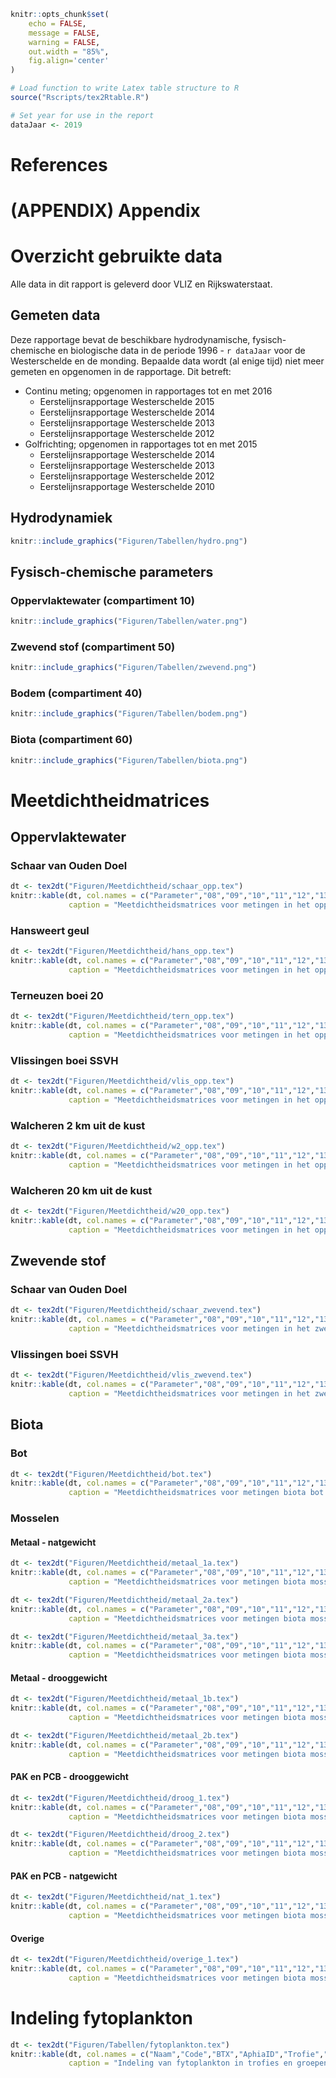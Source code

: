 <!-- TO DO:
- Bijlage C tabel toevoegen met tex2dt of andere manier
- Bijlage C tabel laatste kolom

-->

```r
knitr::opts_chunk$set(
	echo = FALSE,
	message = FALSE,
	warning = FALSE,
	out.width = "85%",
	fig.align='center'
)
```

```r
# Load function to write Latex table structure to R 
source("Rscripts/tex2Rtable.R")

# Set year for use in the report
dataJaar <- 2019
```

# References

<div id="refs"></div>

# (APPENDIX) Appendix {-} 

# Overzicht gebruikte data {#BijlageA-overzicht-data}

Alle data in dit rapport is geleverd door VLIZ en Rijkswaterstaat. 

## Gemeten data {#BijlageA-gemeten-data}

Deze rapportage bevat de beschikbare hydrodynamische, fysisch-chemische en biologische data in de periode 1996 - `r dataJaar` voor de Westerschelde en de monding. Bepaalde data wordt (al enige tijd) niet meer gemeten en opgenomen in de rapportage. Dit betreft:

* Continu meting; opgenomen in rapportages tot en met 2016
  + Eerstelijnsrapportage Westerschelde 2015
  + Eerstelijnsrapportage Westerschelde 2014
  + Eerstelijnsrapportage Westerschelde 2013
  + Eerstelijnsrapportage Westerschelde 2012

* Golfrichting; opgenomen in rapportages tot en met 2015
  + Eerstelijnsrapportage Westerschelde 2014
  + Eerstelijnsrapportage Westerschelde 2013
  + Eerstelijnsrapportage Westerschelde 2012
  + Eerstelijnsrapportage Westerschelde 2010

## Hydrodynamiek {#BijlageA-hydrodynamiek}

<!-- \begin{figure}[h!]  -->
<!-- \centering -->
<!--  \includegraphics[width=1\linewidth]{../Figuren/Tabellen/hydro.png} -->
<!-- \end{figure}  -->

```r
knitr::include_graphics("Figuren/Tabellen/hydro.png")
```

## Fysisch-chemische parameters {#BijlageA-fysisch}

### Oppervlaktewater (compartiment 10) {#BijlageA-fysisch-oppwater}

<!-- \begin{figure}[h!]  -->
<!-- \centering -->
<!--  \includegraphics[width=1\linewidth]{../Figuren/Tabellen/water.png} -->
<!-- \end{figure}  -->

```r
knitr::include_graphics("Figuren/Tabellen/water.png")
```

### Zwevend stof (compartiment 50) {#BijlageA-fysisch-zwevend}

<!-- \begin{figure}[h!]  -->
<!-- \centering -->
<!--  \includegraphics[width=1\linewidth]{../Figuren/Tabellen/zwevend.png} -->
<!-- \end{figure}  -->

```r
knitr::include_graphics("Figuren/Tabellen/zwevend.png")
```

### Bodem (compartiment 40) {#BijlageA-fysisch-bodem}

<!-- \begin{figure}[h!]  -->
<!-- \centering -->
<!--  \includegraphics[width=1\linewidth]{../Figuren/Tabellen/bodem.png} -->
<!-- \end{figure}  -->

```r
knitr::include_graphics("Figuren/Tabellen/bodem.png")
```

### Biota (compartiment 60) {#BijlageA-fysisch-biota}

<!-- \begin{figure}[h!]  -->
<!-- \centering -->
<!--  \includegraphics[width=1\linewidth]{../Figuren/Tabellen/biota.png} -->
<!-- \end{figure}  -->

```r
knitr::include_graphics("Figuren/Tabellen/biota.png")
```

# Meetdichtheidmatrices {#BijlageB-meetdichtheid}

## Oppervlaktewater {#BijlageB-meetdichtheid-oppwater}

### Schaar van Ouden Doel {#BijlageB-meetdichtheid-oppwater-schaar}

<!-- \begin{table}[!ht] -->
<!--  \centering -->
<!--   \caption[Meetdichtheidsmatrices oppervlaktewater Schaar van Ouden Doel]{Meetdichtheidsmatrices voor metingen in het oppervlaktewater bij Schaar van Ouden Doel met hierin  het aantal metingen per parameter en per jaar}.  -->
<!--  \input{../Figuren/Meetdichtheid/schaar_opp.tex} -->
<!-- \end{table} -->

```r
dt <- tex2dt("Figuren/Meetdichtheid/schaar_opp.tex")
knitr::kable(dt, col.names = c("Parameter","08","09","10","11","12","13","14","15","16","17","18","19"),
             caption = "Meetdichtheidsmatrices voor metingen in het oppervlaktewater bij Schaar van Ouden Doel met hierin  het aantal metingen per parameter en per jaar.")
```

### Hansweert geul {#BijlageB-meetdichtheid-oppwater-hansweertgeul}

<!-- \begin{table}[!ht] -->
<!--  \centering -->
<!--   \caption[Meetdichtheidsmatrices oppervlaktewater Hansweert geul]{Meetdichtheidsmatrices voor metingen in het oppervlaktewater bij Hansweert geul met hierin het aantal metingen per parameter en per jaar}.  -->
<!--  \input{../Figuren/Meetdichtheid/hans_opp.tex} -->
<!-- \end{table} -->

```r
dt <- tex2dt("Figuren/Meetdichtheid/hans_opp.tex")
knitr::kable(dt, col.names = c("Parameter","08","09","10","11","12","13","14","15","16","17","18","19"),
             caption = "Meetdichtheidsmatrices voor metingen in het oppervlaktewater bij Hansweert geul met hierin  het aantal metingen per parameter en per jaar.")
```

### Terneuzen boei 20 {#BijlageB-meetdichtheid-oppwater-terneuzen}

<!-- \begin{table}[!ht] -->
<!--  \centering -->
<!--   \caption[Meetdichtheidsmatrices oppervlaktewater Terneuzen boei 20]{Meetdichtheidsmatrices voor metingen in het oppervlaktewater bij Terneuzen boei 20 met hierin het aantal metingen per parameter en per jaar}.  -->
<!--  \input{../Figuren/Meetdichtheid/tern_opp.tex} -->
<!-- \end{table} -->

```r
dt <- tex2dt("Figuren/Meetdichtheid/tern_opp.tex")
knitr::kable(dt, col.names = c("Parameter","08","09","10","11","12","13","14","15","16","17","18","19"),
             caption = "Meetdichtheidsmatrices voor metingen in het oppervlaktewater bij Terneuzen boei 20 met hierin  het aantal metingen per parameter en per jaar.")
```

### Vlissingen boei SSVH {#BijlageB-meetdichtheid-oppwater-vlissingen}

<!-- \begin{table}[!ht] -->
<!--  \centering -->
<!--   \caption[Meetdichtheidsmatrices oppervlaktewater Vlissingen boei SSVH]{Meetdichtheidsmatrices voor metingen in het oppervlaktewater bij Vlissingen boei SSVH met hierin het aantal metingen per parameter en per jaar}.  -->
<!--  \input{../Figuren/Meetdichtheid/vlis_opp.tex} -->
<!-- \end{table} -->

```r
dt <- tex2dt("Figuren/Meetdichtheid/vlis_opp.tex")
knitr::kable(dt, col.names = c("Parameter","08","09","10","11","12","13","14","15","16","17","18","19"),
             caption = "Meetdichtheidsmatrices voor metingen in het oppervlaktewater bij Vlissingen boei SSVH met hierin  het aantal metingen per parameter en per jaar.")
```

### Walcheren 2 km uit de kust {#BijlageB-meetdichtheid-oppwater-walcheren2km}

<!-- \begin{table}[!ht] -->
<!--  \centering -->
<!--   \caption[Meetdichtheidsmatrices oppervlaktewater Walcheren 2 km uit de kust]{Meetdichtheidsmatrices voor metingen in het oppervlaktewater bij Walcheren 2 km uit de kust met hierin het aantal metingen per parameter en per jaar}.  -->
<!--  \input{../Figuren/Meetdichtheid/w2_opp.tex} -->
<!-- \end{table} -->

```r
dt <- tex2dt("Figuren/Meetdichtheid/w2_opp.tex")
knitr::kable(dt, col.names = c("Parameter","08","09","10","11","12","13","14","15","16","17","18","19"),
             caption = "Meetdichtheidsmatrices voor metingen in het oppervlaktewater bij Walcheren 2 km uit de kust met hierin  het aantal metingen per parameter en per jaar.")
```

### Walcheren 20 km uit de kust {#BijlageB-meetdichtheid-oppwater-walcheren20km}

<!-- \begin{table}[!ht] -->
<!--  \centering -->
<!--   \caption[Meetdichtheidsmatrices oppervlaktewater Walcheren 20 km uit de kust]{Meetdichtheidsmatrices voor metingen in het oppervlaktewater bij Walcheren 20 km uit de kust met hierin het aantal metingen per parameter en per jaar}.  -->
<!--  \input{../Figuren/Meetdichtheid/w20_opp.tex} -->
<!-- \end{table} -->

```r
dt <- tex2dt("Figuren/Meetdichtheid/w20_opp.tex")
knitr::kable(dt, col.names = c("Parameter","08","09","10","11","12","13","14","15","16","17","18","19"),
             caption = "Meetdichtheidsmatrices voor metingen in het oppervlaktewater bij Walcheren 20 km uit de kust met hierin  het aantal metingen per parameter en per jaar.")
```

## Zwevende stof {#BijlageB-meetdichtheid-zwevend}

### Schaar van Ouden Doel {#BijlageB-meetdichtheid-zwevend-schaar}

<!-- \begin{table}[!ht] -->
<!--  \centering -->
<!--   \caption[Meetdichtheidsmatrices zwevende stof Schaar van Ouden Doel]{Meetdichtheidsmatrices voor metingen in het zwevende stof bij Schaar van Ouden Doel met hierin het aantal metingen per parameter en per jaar}.  -->
<!--  \input{../Figuren/Meetdichtheid/schaar_zwevend.tex} -->
<!-- \end{table} -->

```r
dt <- tex2dt("Figuren/Meetdichtheid/schaar_zwevend.tex")
knitr::kable(dt, col.names = c("Parameter","08","09","10","11","12","13","14","15","16","17","18","19"),
             caption = "Meetdichtheidsmatrices voor metingen in het zwevende stof bij Schaar van Ouden Doel met hierin  het aantal metingen per parameter en per jaar.")
```

### Vlissingen boei SSVH {#BijlageB-meetdichtheid-zwevend-vlissingen}

<!-- \begin{table}[!ht] -->
<!--  \centering -->
<!--   \caption[Meetdichtheidsmatrices zwevende stof Vlissingen boei SSV]{Meetdichtheidsmatrices voor metingen in het zwevende stof bij Vlissingen boei SSVH met hierin het aantal metingen per parameter en per jaar}.  -->
<!--  \input{../Figuren/Meetdichtheid/vlis_zwevend.tex} -->
<!-- \end{table} -->

```r
dt <- tex2dt("Figuren/Meetdichtheid/vlis_zwevend.tex")
knitr::kable(dt, col.names = c("Parameter","08","09","10","11","12","13","14","15","16","17","18","19"),
             caption = "Meetdichtheidsmatrices voor metingen in het zwevende stof bij Vlissingen boei SSVH met hierin  het aantal metingen per parameter en per jaar.")
```

<!-- %\clearpage -->
<!-- %\section{Bodem} -->
<!-- %\label{meetdichtheid_bodem} -->
<!-- %\subsection{Schaar van Ouden Doel} -->
<!-- %\begin{table}[!ht] -->
<!-- % \centering -->
<!-- %  \caption[Meetdichtheidsmatrices zwevende stof Schaar van Ouden Doel]{Meetdichtheidsmatrices voor metingen in het zwevende stof bij Schaar van Ouden Doel met hierin het aantal metingen per parameter en per jaar}.  -->
<!-- % \input{../Figuren/Meetdichtheid/schaar_zwevend.tex} -->
<!-- %\end{table} -->

## Biota {#BijlageB-meetdichtheid-biota}

### Bot {#BijlageB-meetdichtheid-biota-bot}

<!-- \begin{table}[!ht] -->
<!--  \centering -->
<!--   \caption[Meetdichtheidsmatrices bot]{Meetdichtheidsmatrices voor metingen biota bot bij Middelgat met hierin het aantal metingen per parameter en per jaar}.  -->
<!--  \input{../Figuren/Meetdichtheid/bot.tex} -->
<!-- \end{table} -->

```r
dt <- tex2dt("Figuren/Meetdichtheid/bot.tex")
knitr::kable(dt, col.names = c("Parameter","08","09","10","11","12","13","14","15","16","17","18","19"),
             caption = "Meetdichtheidsmatrices voor metingen biota bot bij Middelgat met hierin het aantal metingen per parameter en per jaar.")
```

### Mosselen {#BijlageB-meetdichtheid-biota-mossel}

#### Metaal - natgewicht {#BijlageB-meetdichtheid-biota-mossel-metaal-nat}

<!-- \begin{table}[!ht] -->
<!--  \centering -->
<!--   \caption[Meetdichtheidsmatrices metaal in mosselen Hoedekenskerke]{Meetdichtheidsmatrices voor metingen biota mosselen metaal bij Hoedekenskerke boei 4 met hierin het aantal metingen per parameter en per jaar}.  -->
<!--  \input{../Figuren/Meetdichtheid/metaal_1a.tex} -->
<!-- \end{table} -->

```r
dt <- tex2dt("Figuren/Meetdichtheid/metaal_1a.tex")
knitr::kable(dt, col.names = c("Parameter","08","09","10","11","12","13","14","15","16","17","18","19"),
             caption = "Meetdichtheidsmatrices voor metingen biota mosselen metaal bij Hoedekenskerke boei 4 met hierin het aantal metingen per parameter en per jaar.")
```

<!-- \begin{table}[!ht] -->
<!--  \centering -->
<!--   \caption[Meetdichtheidsmatrices metaal in mosselen Hooge Platen]{Meetdichtheidsmatrices voor metingen biota mosselen metaal bij Hooge Platen met hierin het aantal metingen per parameter en per jaar}.  -->
<!--  \input{../Figuren/Meetdichtheid/metaal_2a.tex} -->
<!-- \end{table} -->

```r
dt <- tex2dt("Figuren/Meetdichtheid/metaal_2a.tex")
knitr::kable(dt, col.names = c("Parameter","08","09","10","11","12","13","14","15","16","17","18","19"),
             caption = "Meetdichtheidsmatrices voor metingen biota mosselen metaal bij Hooge Platen met hierin het aantal metingen per parameter en per jaar.")
```

<!-- \begin{table}[!ht] -->
<!--  \centering -->
<!--   \caption[Meetdichtheidsmatrices metaal in mosselen Knuitershoek]{Meetdichtheidsmatrices voor metingen biota mosselen metaal bij Knuitershoek met hierin het aantal metingen per parameter en per jaar}.  -->
<!--  \input{../Figuren/Meetdichtheid/metaal_3a.tex} -->
<!-- \end{table} -->

```r
dt <- tex2dt("Figuren/Meetdichtheid/metaal_3a.tex")
knitr::kable(dt, col.names = c("Parameter","08","09","10","11","12","13","14","15","16","17","18","19"),
             caption = "Meetdichtheidsmatrices voor metingen biota mosselen metaal bij Knuitershoek met hierin het aantal metingen per parameter en per jaar.")
```

#### Metaal - drooggewicht {#BijlageB-meetdichtheid-biota-mossel-metaal-droog}

<!-- \begin{table}[!ht] -->
<!--  \centering -->
<!--   \caption[Meetdichtheidsmatrices metaal in mosselen Hansweert boei OHMG]{Meetdichtheidsmatrices voor metingen biota mosselen metaal bij Hansweert boei OHMG met hierin het aantal metingen per parameter en per jaar}.  -->
<!--  \input{../Figuren/Meetdichtheid/metaal_1b.tex} -->
<!-- \end{table} -->

```r
dt <- tex2dt("Figuren/Meetdichtheid/metaal_1b.tex")
knitr::kable(dt, col.names = c("Parameter","08","09","10","11","12","13","14","15","16","17","18","19"),
             caption = "Meetdichtheidsmatrices voor metingen biota mosselen metaal bij Hansweert boei OHMG met hierin het aantal metingen per parameter en per jaar.")
```

<!-- \begin{table}[!ht] -->
<!--  \centering -->
<!--   \caption[Meetdichtheidsmatrices metaal in mosselen Vlissingen boei SSVH]{Meetdichtheidsmatrices voor metingen biota mosselen metaal bij Vlissingen boei SSVH met hierin het aantal metingen per parameter en per jaar}.  -->
<!--  \input{../Figuren/Meetdichtheid/metaal_2b.tex} -->
<!-- \end{table} -->

```r
dt <- tex2dt("Figuren/Meetdichtheid/metaal_2b.tex")
knitr::kable(dt, col.names = c("Parameter","08","09","10","11","12","13","14","15","16","17","18","19"),
             caption = "Meetdichtheidsmatrices voor metingen biota mosselen metaal bij Vlissingen boei SSVH met hierin het aantal metingen per parameter en per jaar.")
```

#### PAK en PCB - drooggewicht {#BijlageB-meetdichtheid-biota-mossel-PAK-PCB-droog}

<!-- \begin{table}[!ht] -->
<!--  \centering -->
<!--   \caption[Meetdichtheidsmatrices PAK en PCB in mosselen Hansweert boei OHMG]{Meetdichtheidsmatrices voor metingen biota mosselen PAK en PCB bij Hansweert boei OHMG met hierin het aantal metingen per parameter en per jaar}.  -->
<!--  \input{../Figuren/Meetdichtheid/droog_1.tex} -->
<!-- \end{table} -->

```r
dt <- tex2dt("Figuren/Meetdichtheid/droog_1.tex")
knitr::kable(dt, col.names = c("Parameter","08","09","10","11","12","13","14","15","16","17","18","19"),
             caption = "Meetdichtheidsmatrices voor metingen biota mosselen PAK en PCB bij Hansweert boei OHMG met hierin het aantal metingen per parameter en per jaar.")
```

<!-- \begin{table}[!ht] -->
<!--  \centering -->
<!--   \caption[Meetdichtheidsmatrices PAK en PCB in mosselen Vlissingen boei SSVH]{Meetdichtheidsmatrices voor metingen biota mosselen PAK en PCB bij Vlissingen boei SSVH met hierin het aantal metingen per parameter en per jaar}.  -->
<!--  \input{../Figuren/Meetdichtheid/droog_2.tex} -->
<!-- \end{table} -->

```r
dt <- tex2dt("Figuren/Meetdichtheid/droog_2.tex")
knitr::kable(dt, col.names = c("Parameter","08","09","10","11","12","13","14","15","16","17","18","19"),
             caption = "Meetdichtheidsmatrices voor metingen biota mosselen PAK en PCB bij Vlissingen boei SSVH met hierin het aantal metingen per parameter en per jaar.")
```

#### PAK en PCB - natgewicht {#BijlageB-meetdichtheid-biota-mossel-PAK-PCB-nat}

<!-- \begin{table}[!ht] -->
<!--  \centering -->
<!--   \caption[Meetdichtheidsmatrices PCB en PBDEs in mosselen Knuitershoek]{Meetdichtheidsmatrices voor metingen biota mosselen PCB en PBDEs bij Knuitershoek met hierin het aantal metingen per parameter en per jaar}.  -->
<!--  \input{../Figuren/Meetdichtheid/nat_1.tex} -->
<!-- \end{table} -->

```r
dt <- tex2dt("Figuren/Meetdichtheid/nat_1.tex")
knitr::kable(dt, col.names = c("Parameter","08","09","10","11","12","13","14","15","16","17","18","19"),
             caption = "Meetdichtheidsmatrices voor metingen biota mosselen PCB en PBDEs bij Knuitershoek met hierin het aantal metingen per parameter en per jaar.")
```

#### Overige {#BijlageB-meetdichtheid-biota-mossel-overig}

<!-- \begin{table}[!ht] -->
<!--  \centering -->
<!--   \caption[Meetdichtheidsmatrices overige in mosselen Knuitershoek]{Meetdichtheidsmatrices voor metingen biota mosselen overige bij Knuitershoek met hierin het aantal metingen per parameter en per jaar}.  -->
<!--  \input{../Figuren/Meetdichtheid/overige_1.tex} -->
<!-- \end{table} -->

```r
dt <- tex2dt("Figuren/Meetdichtheid/overige_1.tex")
knitr::kable(dt, col.names = c("Parameter","08","09","10","11","12","13","14","15","16","17","18","19"),
             caption = "Meetdichtheidsmatrices voor metingen biota mosselen overige bij Knuitershoek met hierin het aantal metingen per parameter en per jaar.")
```

# Indeling fytoplankton {#BijlageC-fytoplankton}

```r
dt <- tex2dt("Figuren/Tabellen/fytoplankton.tex")
knitr::kable(dt, col.names = c("Naam","Code","BTX","AphiaID","Trofie","Groep"),
             caption = "Indeling van fytoplankton in trofies en groepen.")
```

<!-- % Please add the following required packages to your document preamble: -->
<!-- % \usepackage[table,xcdraw]{xcolor} -->
<!-- % If you use beamer only pass "xcolor=table" option, i.e. \documentclass[xcolor=table]{beamer} -->

<!-- \begin{longtable}{| p{.15\textwidth} |p{.15\textwidth} |p{.15\textwidth} |p{.12\textwidth} |p{.14\textwidth} |p{.15\textwidth} |}  -->
<!-- \hline -->
<!-- \rowcolor[HTML]{EFEFEF}  -->
<!-- Naam                                      & Code     & BTX        & AphiaID & Trofie            & Groep           \\ \hline -->
<!-- Achnanthes                                & ACHNSPEC & 5232301000 & 149191  & Autotroof         & Diatomeeën      \\ \hline -->
<!-- Actinastrum                               & ACNASPEC & 5115201000 & 160542  & Autotroof         & Groenwieren     \\ \hline -->
<!-- Actinastrum hantzschii                    & ACNAHANT & 5115201030 & 160543  & Autotroof         & Groenwieren     \\ \hline -->
<!-- Actiniscus pentasterias                   & ACNIPENT & 5257101010 & 109717  & Heterotroof       & Dinoflagellaten \\ \hline -->
<!-- Actinocyclus normanii                     & ACCYNORM & 5231301030 & 148945  & Autotroof         & Diatomeeën      \\ \hline -->
<!-- Actinocyclus octonarius                   & ACCYOCTO & 5231301020 & 149164  & Autotroof         & Diatomeeën      \\ \hline -->
<!-- Actinoptychus senarius                    & ACPTSENA & 5231201020 & 148948  & Autotroof         & Diatomeeën      \\ \hline -->
<!-- Actinoptychus splendens                   & ACPTSPLE & 5231201010 & 148949  & Autotroof         & Diatomeeën      \\ \hline -->
<!-- Alexandrium                               & ALEXSPEC & 5253401000 & 109470  & Autotroof         & Dinoflagellaten \\ \hline -->
<!-- Alexandrium ostenfeldii                   & ALEXOSTE & 5253401050 & 109712  & Autotroof         & Dinoflagellaten \\ \hline -->
<!-- Alexandrium tamarense                     & ALEXTAMA & 5252801040 & 109714  & Autotroof         & Dinoflagellaten \\ \hline -->
<!-- Amphidinium                               & AMDISPEC & 5252101000 & 109473  & Beide of onbekend & Dinoflagellaten \\ \hline -->
<!-- Amphidinium crassum                       & AMDICRAS & 5252101100 & 109726  & Heterotroof       & Dinoflagellaten \\ \hline -->
<!-- Amphidinium longum                        & AMDILONG & 5252101030 & 109741  & Heterotroof       & Dinoflagellaten \\ \hline -->
<!-- Amphidinium sphenoides                    & AMDISPHE & 5252101040 & 109754  & Heterotroof       & Dinoflagellaten \\ \hline -->
<!-- Amphora                                   & AMRASPEC & 5232403000 & 149200  & Autotroof         & Diatomeeën      \\ \hline -->
<!-- Amphora {[}2{]}                           & AMHR     & 99999X0061 &         & Autotroof         & Diatomeeën      \\ \hline -->
<!-- Anabaena                                  & ANNASPEC & 5614601000 & 146585  & Autotroof         & Blauwwieren     \\ \hline -->
<!-- Ankistrodesmus                            & ANKISPEC & 5115301000 & 163489  & Autotroof         & Groenwieren     \\ \hline -->
<!-- Apedinella spinifera                      & APEDSPIN & 5211602010 & 248097  & Autotroof         & Overig          \\ \hline -->
<!-- Aphanizomenon                             & APNISPEC & 5614603000 & 160567  & Autotroof         & Blauwwieren     \\ \hline -->
<!-- Aphanothece                               & APTHSPEC & 5611102000 & 146715  & Autotroof         & Blauwwieren     \\ \hline -->
<!-- Asterionella formosa                      & ASRIFORM & 5232101010 & 148954  & Autotroof         & Diatomeeën      \\ \hline -->
<!-- Asterionella glacialis                    & ASRIGLAC & 5232101030 & 149139  & Autotroof         & Diatomeeën      \\ \hline -->
<!-- Asterionella kariana                      & ASRIKARI & 5232101040 & 251745  & Autotroof         & Diatomeeën      \\ \hline -->
<!-- Asterionellopsis glacialis                & ASTEGLAC & 99999X0063 & 149139  & Autotroof         & Diatomeeën      \\ \hline -->
<!-- Asteroplanus kariana                      & ASOPKARI & 99999X0064 & 251745  & Autotroof         & Diatomeeën      \\ \hline -->
<!-- Attheya                                   & ATTHSPEC & 5231601000 & 160519  & Autotroof         & Diatomeeën      \\ \hline -->
<!-- Aulacodiscus argus                        & AUDIARGU & 5231302010 & 149280  & Autotroof         & Diatomeeën      \\ \hline -->
<!-- Aulacoseira                               & AUSESPEC & 5231116000 & 148959  & Autotroof         & Diatomeeën      \\ \hline -->
<!-- Aulacoseira ambigua                       & AUSEAMBI & 5231106010 & 148960  & Autotroof         & Diatomeeën      \\ \hline -->
<!-- Aulacoseira granulata                     & AUSEGRAN & 5231106070 & 148961  & Autotroof         & Diatomeeën      \\ \hline -->
<!-- Auliscus sculptus                         & AULISCUL & 5231303010 & 699641  & Autotroof         & Diatomeeën      \\ \hline -->
<!-- Bacillaria paxillifer                     & BALAPAXI & 5232601010 & 558243  & Autotroof         & Diatomeeën      \\ \hline -->
<!-- Bacteriastrum delicatulum                 & BAASDELI & 5231501030 & 164108  & Autotroof         & Diatomeeën      \\ \hline -->
<!-- Bacteriastrum hyalinum                    & BAASHYAL & 5231501010 & 149119  & Autotroof         & Diatomeeën      \\ \hline -->
<!-- Bellerochea malleus                       & BELLMALL & 5231602010 & 447730  & Autotroof         & Diatomeeën      \\ \hline -->
<!-- Biddulphia alternans                      & BIDDALTE & 99999X0066 & 699394  & Autotroof         & Diatomeeën      \\ \hline -->
<!-- Biota                                     & BIOT     & 99999X0067 &         & Beide of onbekend & Overig          \\ \hline -->
<!-- Botryococcaceae                           & BOTRYOAE & 5114800000 & 493881  & Autotroof         & Groenwieren     \\ \hline -->
<!-- Botryococcus                              & BOOCSPEC & 5114801000 & 248103  & Autotroof         & Groenwieren     \\ \hline -->
<!-- Brachiomonas                              & BRACSPEC & 5111101000 & 345436  & Autotroof         & Groenwieren     \\ \hline -->
<!-- Brockmanniella                            & BROC     & 99999X0068 & 149136  & Autotroof         & Diatomeeën      \\ \hline -->
<!-- Brockmanniella brockmannii                & BROCBROC & 5232114010 & 149137  & Autotroof         & Diatomeeën      \\ \hline -->
<!-- Cachonina niei                            & CACHNIEI & 5252705010 & 233620  & Autotroof         & Dinoflagellaten \\ \hline -->
<!-- Calycomonas                               & CACOSPEC & 5216102000 & 160548  & Autotroof         & Overig          \\ \hline -->
<!-- Campylodiscus                             & CADISPEC & 5232701000 & 149616  & Autotroof         & Diatomeeën      \\ \hline -->
<!-- Campylosira cymbelliformis                & CASICYMB & 5232130010 & 149357  & Autotroof         & Diatomeeën      \\ \hline -->
<!-- Centrales                                 & CENTRALE & 5231000000 & 341285  & Autotroof         & Diatomeeën      \\ \hline -->
<!-- Cerataulina pelagica                      & CELIPELA & 5231604010 & 149619  & Autotroof         & Diatomeeën      \\ \hline -->
<!-- Cerataulus radiatus                       & CELURADI & 5231605010 & 178126  & Autotroof         & Diatomeeën      \\ \hline -->
<!-- Cerataulus turgidus                       & CELUTURG & 5231605020 & 162980  & Autotroof         & Diatomeeën      \\ \hline -->
<!-- Ceratium furca                            & CETIFUCA & 5253101050 & 495659  & Autotroof         & Dinoflagellaten \\ \hline -->
<!-- Ceratium fusus                            & CETIFUSU & 5253101070 & 495660  & Autotroof         & Dinoflagellaten \\ \hline -->
<!-- Ceratium horridum                         & CETIHORR & 5253101090 & 495666  & Autotroof         & Dinoflagellaten \\ \hline -->
<!-- Ceratium horridum {[}1{]}                 & CETIHORI & 99999X0069 &         & Autotroof         & Dinoflagellaten \\ \hline -->
<!-- Ceratium lineatum                         & CETILINE & 5253101100 & 495674  & Autotroof         & Dinoflagellaten \\ \hline -->
<!-- Ceratium macroceros (F)                   & CETIMACR & 5253101123 & 670002  & Autotroof         & Dinoflagellaten \\ \hline -->
<!-- Ceratoneis                                & CERA     & 99999X0070 & 149003  & Autotroof         & Diatomeeën      \\ \hline -->
<!-- Ceratoneis gracilis                       & CERAGRAC & 99999X0071 & 149570  & Autotroof         & Diatomeeën      \\ \hline -->
<!-- Chaetoceros                               & CTCESPEC & 5231502000 & 148985  & Autotroof         & Diatomeeën      \\ \hline -->
<!-- Chaetoceros affinis                       & CTCEAFFI & 5231502010 & 149241  & Autotroof         & Diatomeeën      \\ \hline -->
<!-- Chaetoceros anastomosans                  & CTCEANAS & 5231502020 & 149292  & Autotroof         & Diatomeeën      \\ \hline -->
<!-- Chaetoceros armatus                       & CTCEARMA & 5231502030 & 149299  & Autotroof         & Diatomeeën      \\ \hline -->
<!-- Chaetoceros borealis                      & CTCEBOLI & 5231502050 & 149124  & Autotroof         & Diatomeeën      \\ \hline -->
<!-- Chaetoceros ceratosporus                  & CTCECERA & 5231502070 & 149297  & Autotroof         & Diatomeeën      \\ \hline -->
<!-- Chaetoceros compressus                    & CTCECOMP & 5231502090 & 149129  & Autotroof         & Diatomeeën      \\ \hline -->
<!-- Chaetoceros constrictus cf                & CTCECOCF & 5231502990 & 156609  & Autotroof         & Diatomeeën      \\ \hline -->
<!-- Chaetoceros contortus                     & CTCECONT & 5231502520 & 149129  & Autotroof         & Diatomeeën      \\ \hline -->
<!-- Chaetoceros convolutus                    & CTCECONV & 5231502100 & 156611  & Autotroof         & Diatomeeën      \\ \hline -->
<!-- Chaetoceros coronatus                     & CTCECORO & 5231502110 & 163026  & Autotroof         & Diatomeeën      \\ \hline -->
<!-- Chaetoceros costatus                      & CTCECOST & 5231502120 & 149289  & Autotroof         & Diatomeeën      \\ \hline -->
<!-- Chaetoceros crinitus                      & CTCECRIN & 5231502130 & 149171  & Autotroof         & Diatomeeën      \\ \hline -->
<!-- Chaetoceros curvisetus                    & CTCECURV & 5231502510 & 149221  & Autotroof         & Diatomeeën      \\ \hline -->
<!-- Chaetoceros danicus                       & CTCEDANI & 5231502150 & 149120  & Autotroof         & Diatomeeën      \\ \hline -->
<!-- Chaetoceros debilis                       & CTCEDEBI & 5231502160 & 149219  & Autotroof         & Diatomeeën      \\ \hline -->
<!-- Chaetoceros decipiens                     & CTCEDECI & 5231502170 & 149126  & Autotroof         & Diatomeeën      \\ \hline -->
<!-- Chaetoceros densus                        & CTCEDENS & 5231502180 & 149121  & Autotroof         & Diatomeeën      \\ \hline -->
<!-- Chaetoceros diadema                       & CTCEDIAD & 5231502190 & 149128  & Autotroof         & Diatomeeën      \\ \hline -->
<!-- Chaetoceros didymus                       & CTCEDIDY & 5231502200 & 149122  & Autotroof         & Diatomeeën      \\ \hline -->
<!-- Chaetoceros eibenii                       & CTCEEIBE & 5231502230 & 160521  & Autotroof         & Diatomeeën      \\ \hline -->
<!-- Chaetoceros gracilis                      & CTCEGRAC & 5231502260 & 149297  & Autotroof         & Diatomeeën      \\ \hline -->
<!-- Chaetoceros lauderi                       & CTCELAUD & 5231502290 & 160523  & Autotroof         & Diatomeeën      \\ \hline -->
<!-- Chaetoceros lorenzianus                   & CTCELORE & 5231502300 & 156617  & Autotroof         & Diatomeeën      \\ \hline -->
<!-- Chaetoceros lorenzianus f. forceps        & CTCELOfo & 5231502301 & 549193  & Autotroof         & Diatomeeën      \\ \hline -->
<!-- Chaetoceros pseudocurvisetus              & CTCEPSCU & 5232102540 & 178229  & Autotroof         & Diatomeeën      \\ \hline -->
<!-- Chaetoceros seiracanthus                  & CTCESEIR & 5231502390 & 163118  & Autotroof         & Diatomeeën      \\ \hline -->
<!-- Chaetoceros septentrionalis               & CTCESEPT & 5231502400 & 162823  & Autotroof         & Diatomeeën      \\ \hline -->
<!-- Chaetoceros similis                       & CTCESIMI & 5231502410 & 149127  & Autotroof         & Diatomeeën      \\ \hline -->
<!-- Chaetoceros simplex                       & CTCESIMP & 5231502420 & 149294  & Autotroof         & Diatomeeën      \\ \hline -->
<!-- Chaetoceros simplex var. calcitrans       & CTCESIca & 5231502421 & 163013  & Autotroof         & Diatomeeën      \\ \hline -->
<!-- Chaetoceros socialis                      & CTCESOCI & 5231502430 & 149123  & Autotroof         & Diatomeeën      \\ \hline -->
<!-- Chaetoceros sp 6010                       & CTCESPXX & 5231502980 & 148985  & Autotroof         & Diatomeeën      \\ \hline -->
<!-- Chaetoceros subtilis                      & CTCESUTI & 5231502440 & 156621  & Autotroof         & Diatomeeën      \\ \hline -->
<!-- Chaetoceros tenuissimus (F)               & CHAETENU &            & 156623  & Autotroof         & Diatomeeën      \\ \hline -->
<!-- Chaetoceros teres                         & CTCETERE & 5231502450 & 149125  & Autotroof         & Diatomeeën      \\ \hline -->
<!-- Chaetoceros tortissimus                   & CTCETORT & 5231502460 & 163161  & Autotroof         & Diatomeeën      \\ \hline -->
<!-- Chattonella                               & CHATSPEC & 6631104000 & 233776  & Autotroof         & Overig          \\ \hline -->
<!-- Chlamydomonas                             & CHLASPEC & 5111103000 & 178583  & Autotroof         & Groenwieren     \\ \hline -->
<!-- Chlorophyceae                             & CHPHYCAE & 5110000000 & 802     & Autotroof         & Groenwieren     \\ \hline -->
<!-- Chlorophyta                               & CHLOROPH & 5100000000 & 801     & Autotroof         & Groenwieren     \\ \hline -->
<!-- Choanoflagellatea                         & CHGE     &            & 25      & Heterotroof       & Overig          \\ \hline -->
<!-- Choanoflagellida                          & CHGE     & 99999X0073 & 25      & Heterotroof       & Overig          \\ \hline -->
<!-- Chromista {[}1{]}                         & CHIT     &            & 7       & Autotroof         & Overig          \\ \hline -->
<!-- Chromobiota                               & CHBI     & 99999X0074 & 368660  & Autotroof         & Overig          \\ \hline -->
<!-- Chromophyta (A)                           & CHROMOPH & 5200000000 &         & Autotroof         & Overig          \\ \hline -->
<!-- Chroococcales                             & CHROOCOC & 5611000000 & 146543  & Autotroof         & Blauwwieren     \\ \hline -->
<!-- Chrysochromulina                          & CHSOSPEC & 5211503000 & 115090  & Autotroof         & Overig          \\ \hline -->
<!-- Chrysochromulina 2629                     & CHSOSPXX & 5211503001 &         & Autotroof         & Overig          \\ \hline -->
<!-- Chrysococcus                              & CHCSSPEC & 5211201000 & 248110  & Autotroof         & Overig          \\ \hline -->
<!-- Chrysomonadales                           & CHRYSOMO & 5211000000 &         & Autotroof         & Overig          \\ \hline -->
<!-- Chrysomonadales sp. 1                     & CHRYSOMA & 521100000A &         & Autotroof         & Overig          \\ \hline -->
<!-- Chrysophyceae                             & CHRYSOPH & 5210000000 & 146230  & Autotroof         & Overig          \\ \hline -->
<!-- Closterium                                & CLUMSPEC & 5122202000 & 162725  & Autotroof         & Groenwieren     \\ \hline -->
<!-- Cochlodinium                              & COCHSPEC & 5252106000 & 109474  & Beide of onbekend & Dinoflagellaten \\ \hline -->
<!-- Coelastrum                                & COTRSPEC & 5115202000 & 160550  & Autotroof         & Groenwieren     \\ \hline -->
<!-- Corethron criophilum                      & CORECRIO & 5231401010 & 149110  & Autotroof         & Diatomeeën      \\ \hline -->
<!-- Corymbellus aureus                        & COBEAURE & 5211502010 & 162519  & Autotroof         & Overig          \\ \hline -->
<!-- Coscinodiscophyceae                       & COOP     & 99999X0076 & 148971  & Autotroof         & Diatomeeën      \\ \hline -->
<!-- Coscinodiscus                             & CSDISPEC & 5231101000 & 148917  & Autotroof         & Diatomeeën      \\ \hline -->
<!-- Coscinodiscus centralis                   & CSDICENT & 5231101020 & 149159  & Autotroof         & Diatomeeën      \\ \hline -->
<!-- Coscinodiscus concinnus                   & CSDICONC & 5231101030 & 148992  & Autotroof         & Diatomeeën      \\ \hline -->
<!-- Coscinodiscus curvatulus                  & CSDICURV & 5231101040 & 149266  & Autotroof         & Diatomeeën      \\ \hline -->
<!-- Coscinodiscus granii                      & CSDIGRAN & 5231101070 & 149271  & Autotroof         & Diatomeeën      \\ \hline -->
<!-- Coscinodiscus jonesianus                  & CSDIJONE & 5231101080 & 163178  & Autotroof         & Diatomeeën      \\ \hline -->
<!-- Coscinodiscus jonesianus var. commutatus  & CSDIJOco & 5231101081 & 148991  & Autotroof         & Diatomeeën      \\ \hline -->
<!-- Coscinodiscus perforatus                  & CSDIPERF & 5231101170 & 149272  & Autotroof         & Diatomeeën      \\ \hline -->
<!-- Coscinodiscus perforatus var. pavillardii & CSDIPEpa & 5231101172 & 179616  & Autotroof         & Diatomeeën      \\ \hline -->
<!-- Coscinodiscus radiatus                    & CSDIRADI & 5231101180 & 149158  & Autotroof         & Diatomeeën      \\ \hline -->
<!-- Coscinodiscus rothii                      & CSDIROTH & 5231101190 & 162761  & Autotroof         & Diatomeeën      \\ \hline -->
<!-- Coscinodiscus stellaris                   & CSDISTEL & 5231101250 & 149653  & Autotroof         & Diatomeeën      \\ \hline -->
<!-- Coscinodiscus wailesii                    & CSDIWAIL & 5231101220 & 156632  & Autotroof         & Diatomeeën      \\ \hline -->
<!-- Cosmarium                                 & CSMASPEC & 5122208000 & 478557  & Autotroof         & Groenwieren     \\ \hline -->
<!-- Craspedomonadaceae                        & CRASPEAE & 6641100000 &         & Heterotroof       & Overig          \\ \hline -->
<!-- Crucigenia                                & CRUCSPEC & 5115204000 & 178617  & Autotroof         & Groenwieren     \\ \hline -->
<!-- Crucigenia quadrata                       & CRUCQUAD & 5115204090 & 178962  & Autotroof         & Groenwieren     \\ \hline -->
<!-- Cryptomonadaceae                          & CRMONAAE & 6621100000 & 17644   & Beide of onbekend & Overig          \\ \hline -->
<!-- Cryptomonadales                           & CRYPTOMO & 6621000000 & 17640   & Beide of onbekend & Overig          \\ \hline -->
<!-- Cryptomonas                               & CRMOSPEC & 6621103000 & 106282  & Autotroof         & Overig          \\ \hline -->
<!-- Cryptophyceae                             & CRYPTOPH & 6620000000 & 17639   & Autotroof         & Overig          \\ \hline -->
<!-- Cyanophyceae                              & CYANOPAE & 5610000000 & 146542  & Autotroof         & Blauwwieren     \\ \hline -->
<!-- Cyanophyta                                & CYANOPHY & 5600000000 & 146537  & Autotroof         & Blauwwieren     \\ \hline -->
<!-- Cyclostephanos dubius                     & CYPHDUBI & 5231110020 & 148996  & Autotroof         & Diatomeeën      \\ \hline -->
<!-- Cyclotella                                & CYTESPEC & 5231103000 & 148905  & Autotroof         & Diatomeeën      \\ \hline -->
<!-- Cyclotella {[}1{]}                        & CYCO     & 99999X0077 &         & Autotroof         & Diatomeeën      \\ \hline -->
<!-- Cyclotella caspia                         & CYTECASP & 5231103040 & 163196  & Autotroof         & Diatomeeën      \\ \hline -->
<!-- Cyclotella meneghiniana                   & CYTEMENE & 5231103110 & 148909  & Autotroof         & Diatomeeën      \\ \hline -->
<!-- Cyclotella scaldensis                     & CYTESCAL & 5231103230 & 148906  & Autotroof         & Diatomeeën      \\ \hline -->
<!-- Cyclotella striata                        & CYTESTRI & 5231103170 & 148911  & Autotroof         & Diatomeeën      \\ \hline -->
<!-- Cylindrotheca closterium                  & CYTHCLOS & 5232602010 & 149004  & Autotroof         & Diatomeeën      \\ \hline -->
<!-- Cylindrotheca gracilis                    & CYTHGRAC & 5232602020 & 149570  & Autotroof         & Diatomeeën      \\ \hline -->
<!-- Cymatosira belgica                        & CYSIBELG & 5232105010 & 149012  & Autotroof         & Diatomeeën      \\ \hline -->
<!-- Dactyliosolen fragilissimus               & DAENFRAG & 99999X0078 & 149310  & Autotroof         & Diatomeeën      \\ \hline -->
<!-- Dactyliosolen phuketensis                 & DAENPHUK & 5231408010 & 248064  & Autotroof         & Diatomeeën      \\ \hline -->
<!-- Dactylococcopsis                          & DACOSPEC & 5611105000 & 146579  & Autotroof         & Blauwwieren     \\ \hline -->
<!-- Delphineis minutissima                    & DELPMINU & 5232116020 & 621926  & Autotroof         & Diatomeeën      \\ \hline -->
<!-- Delphineis surirella                      & DELPSURI & 5232116040 & 149180  & Autotroof         & Diatomeeën      \\ \hline -->
<!-- Detonula                                  & DETOSPEC & 5231402000 & 149285  & Autotroof         & Diatomeeën      \\ \hline -->
<!-- Detonula confervacea                      & DETOCONF & 5231402010 & 149286  & Autotroof         & Diatomeeën      \\ \hline -->
<!-- Detonula pumila                           & DETOPUMI & 5231402020 & 149647  & Autotroof         & Diatomeeën      \\ \hline -->
<!-- Diatoma tenuis                            & DIATTENU & 5232106020 & 149014  & Autotroof         & Diatomeeën      \\ \hline -->
<!-- Dictyocha                                 & DIOCSPEC & 5211901000 & 157258  & Autotroof         & Overig          \\ \hline -->
<!-- Dictyocha speculum                        & DIOCSPUL & 5211902010 & 157260  & Autotroof         & Overig          \\ \hline -->
<!-- Dictyosphaerium                           & DIOSSPEC & 5114901000 & 178623  & Autotroof         & Groenwieren     \\ \hline -->
<!-- Dinobryon                                 & DIBRSPEC & 5211203000 & 157240  & Autotroof         & Overig          \\ \hline -->
<!-- Dinobryon faculiferum                     & DIBRFACU & 5211203220 & 160553  & Autotroof         & Overig          \\ \hline -->
<!-- Dinobryon petiolatum                      & DIBRPETI & 5211203230 & 160553  & Autotroof         & Overig          \\ \hline -->
<!-- Dinophyceae                               & DINOPHYC & 5250000000 & 146203  & Beide of onbekend & Dinoflagellaten \\ \hline -->
<!-- Dinophysis acuminata                      & DISIACUM & 5252502010 & 109603  & Autotroof         & Dinoflagellaten \\ \hline -->
<!-- Dinophysis acuta                          & DISIACUT & 5252502020 & 109604  & Autotroof         & Dinoflagellaten \\ \hline -->
<!-- Dinophysis rotundata                      & DISIROTU & 5252502050 & 162793  & Heterotroof       & Dinoflagellaten \\ \hline -->
<!-- Diploneis                                 & DINESPEC & 5232410000 & 149018  & Autotroof         & Diatomeeën      \\ \hline -->
<!-- Diplopsalis                               & DILISPEC & 5252701000 & 109515  & Heterotroof       & Dinoflagellaten \\ \hline -->
<!-- Diplopsalis gr                            & DIPLOPg  & 5252701001 & 109515  & Heterotroof       & Dinoflagellaten \\ \hline -->
<!-- Diplopsalis lenticula                     & DILILENT & 5252701040 & 110001  & Heterotroof       & Dinoflagellaten \\ \hline -->
<!-- Diplopsalopsis asymmetrica                & DIlOASYM & 5252709010 & 155560  & Heterotroof       & Dinoflagellaten \\ \hline -->
<!-- Diplopsalopsis orbicularis                & DILOORBI & 5252711010 & 110139  & Heterotroof       & Dinoflagellaten \\ \hline -->
<!-- Dissodinium pseudolunula                  & DINIPSLU & 5255102020 & 110332  & Autotroof         & Dinoflagellaten \\ \hline -->
<!-- Ditylum brightwellii                      & DITYBRIG & 5231606010 & 149023  & Autotroof         & Diatomeeën      \\ \hline -->
<!-- Ebria tripartita                          & EBRITRIP & 5212101010 & 118051  & Heterotroof       & Overig          \\ \hline -->
<!-- Emiliania huxleyi                         & EMILHUXL & 5211801010 & 115104  & Autotroof         & Overig          \\ \hline -->
<!-- Entomoneis                                & ENTOSPEC & 5232402000 & 156598  & Autotroof         & Diatomeeën      \\ \hline -->
<!-- Eucampia zodiacus                         & EUPIZODI & 5231607010 & 149131  & Autotroof         & Diatomeeën      \\ \hline -->
<!-- Euglena (B)                               & EUGLSPEC & 6611204000 & 8012    & Autotroof         & Groenwieren     \\ \hline -->
<!-- Euglenaceae (B)                           & EUNAENAE & 6611200000 & 21001   & Autotroof         & Groenwieren     \\ \hline -->
<!-- Euglenophyceae (B)                        & EUGLENOP & 6610000000 & 582177  & Autotroof         & Groenwieren     \\ \hline -->
<!-- Eukaryota (G)                             & EUKA     & 99999X0080 &         & Autotroof         & Overig          \\ \hline -->
<!-- Eunotogramma dubium                       & EUTODUBI & 5231701010 & 345464  & Autotroof         & Diatomeeën      \\ \hline -->
<!-- Eutreptiaceae (B)                         & EUTREPAE & 6611100000 & 17655   & Autotroof         & Groenwieren     \\ \hline -->
<!-- Eutreptiella (B)                          & EUELSPEC & 6611103000 & 17657   & Autotroof         & Groenwieren     \\ \hline -->
<!-- Fibrocapsa japonica                       & FIBRJAPO & 6631105010 & 233761  & Autotroof         & Overig          \\ \hline -->
<!-- Fragilaria                                & FRLASPEC & 5232108000 & 149028  & Autotroof         & Diatomeeën      \\ \hline -->
<!-- Fragilaria islandica                      & FRLAISLA & 5232108130 & 149239  & Autotroof         & Diatomeeën      \\ \hline -->
<!-- Fragilaria oblonga                        & FRLAOBLO & 5232108330 & 345475  & Autotroof         & Diatomeeën      \\ \hline -->
<!-- Fragilaria ulna                           & FRLAULNA & 5232118190 & 447744  & Autotroof         & Diatomeeën      \\ \hline -->
<!-- Fragilaria ulna var. acus                 & FRLAULac & 5232118010 & 418636  & Autotroof         & Diatomeeën      \\ \hline -->
<!-- Fragilariaceae                            &          &            & 148952  & Autotroof         & Diatomeeën      \\ \hline -->
<!-- Fragilidium subglobosum                   & FRLISUGL & 5253502010 & 109705  & Autotroof         & Dinoflagellaten \\ \hline -->
<!-- Glenodinium danicum                       & GLUMDANI & 5252702050 & 110146  & Heterotroof       & Dinoflagellaten \\ \hline -->
<!-- Glenodinium foliaceum                     & GLUMFOLI & 5252702080 & 110154  & Autotroof         & Dinoflagellaten \\ \hline -->
<!-- Gloeodiniales (C)                         & GLOEODIN & 5254000000 & 146250 & Beide of onbekend & Dinoflagellaten \\ \hline -->
<!-- Gloeotila                                 & GLTISPEC & 5116104000 & 577860 & Autotroof         & Groenwieren     \\ \hline -->
<!-- Goniochloris                              & GOCHSPEC & 5224102000 & 600926 & Autotroof         & Overig          \\ \hline -->
<!-- Gonyaulax                                 & GOAUSPEC & 5252801000 & 109519 & Autotroof         & Dinoflagellaten \\ \hline -->
<!-- Gonyaulax digitale                        & GOAUDIGI & 5252801060 & 110015 & Autotroof         & Dinoflagellaten \\ \hline -->
<!-- Gonyaulax spinifera                       & GOAUSPIN & 5252801030 & 110041 & Autotroof         & Dinoflagellaten \\ \hline -->
<!-- Gonyaulax triacantha                      & GOAUTRIA & 5252801050 & 110007 & Autotroof         & Dinoflagellaten \\ \hline -->
<!-- Guinardia delicatula                      & GUINDELI & 99999X0084 & 149112 & Autotroof         & Diatomeeën      \\ \hline -->
<!-- Guinardia flaccida                        & GUINFLAC & 5231403010 & 149132 & Autotroof         & Diatomeeën      \\ \hline -->
<!-- Guinardia striata                         & GUINSTRI & 99999X0085 & 149113 & Autotroof         & Diatomeeën      \\ \hline -->
<!-- Gymnodiniaceae                            & GYMNODAE & 5252100000 & 109410 & Beide of onbekend & Dinoflagellaten \\ \hline -->
<!-- Gymnodinium                               & GYDISPEC & 5252102000 & 109475 & Beide of onbekend & Dinoflagellaten \\ \hline -->
<!-- Gymnodinium heterostriatum                & GYDIHETE & 5252102070 & 232778 & Heterotroof       & Dinoflagellaten \\ \hline -->
<!-- Gymnodinium marinum                       & GYDIMARI & 5252102100 & 109811 & Heterotroof       & Dinoflagellaten \\ \hline -->
<!-- Gymnodinium mikimotoi                     & GYDIMIKI & 5252103130 & 233024 & Autotroof         & Dinoflagellaten \\ \hline -->
<!-- Gymnodinium sanguineum                    & GYDISANG & 5252102160 & 232546 & Autotroof         & Dinoflagellaten \\ \hline -->
<!-- Gymnodinium simplex                       & GYDISIMP & 5252102120 & 109831 & Autotroof         & Dinoflagellaten \\ \hline -->
<!-- Gyrodinium                                & GYROSPEC & 5252103000 & 109476 & Beide of onbekend & Dinoflagellaten \\ \hline -->
<!-- Gyrodinium britannicum                    & GYROBRIT & 5252103050 & 109843 & Heterotroof       & Dinoflagellaten \\ \hline -->
<!-- Gyrodinium calyptoglyphe                  & GYROCALY & 5252103060 & 109844 & Heterotroof       & Dinoflagellaten \\ \hline -->
<!-- Gyrodinium lachryma                       & GYROLACH & 5252103030 & 109859 & Heterotroof       & Dinoflagellaten \\ \hline -->
<!-- Gyrodinium resplendens                    & GYRORESP & 5252103140 & 109874 & Autotroof         & Dinoflagellaten \\ \hline -->
<!-- Gyrodinium spirale                        & GYROSPIR & 5252103040 & 109876 & Heterotroof       & Dinoflagellaten \\ \hline -->
<!-- Gyrosigma                                 & GYSISPEC & 5232414000 & 149033 & Autotroof         & Diatomeeën      \\ \hline -->
<!-- Gyrosigma balticum                        & GYSIBALT & 5232414040 & 149493 & Autotroof         & Diatomeeën      \\ \hline -->
<!-- Gyrosigma fasciola                        & GYSIFASC & 5232414080 & 149494 & Autotroof         & Diatomeeën      \\ \hline -->
<!-- Halosphaeraceae (H)                       & HALOSPAE & 5141200000 & 21004  & Autotroof         & Overig          \\ \hline -->
<!-- Haslea                                    & HASLSPEC & 5232421700 & 149210 & Autotroof         & Diatomeeën      \\ \hline -->
<!-- Haslea sp 5640                            & HASLVYFD & 5232421710 & 149210 & Autotroof         & Diatomeeën      \\ \hline -->
<!-- Helicotheca                               & HETHSPEC & 5231609000 & 157438 & Autotroof         & Diatomeeën      \\ \hline -->
<!-- Helicotheca tamesis                       & HECOTAME & 5231609010 & 157440 & Autotroof         & Diatomeeën      \\ \hline -->
<!-- Herdmania litoralis                       & HERDLITO & 5252111010 & 109894 & Heterotroof       & Dinoflagellaten \\ \hline -->
<!-- Heterocapsa                               & HECASPEC & 5223102000 & 109540 & Autotroof         & Dinoflagellaten \\ \hline -->
<!-- Heterocapsa lanceolata (I)                & HECALANC &            & 233615 & Autotroof         & Dinoflagellaten \\ \hline -->
<!-- Heterocapsa minima                        & HECAMINI & 5253102020 & 233619 & Autotroof         & Dinoflagellaten \\ \hline -->
<!-- Heterocapsa niei                          & HECANIEI & 99999X0087 & 233620 & Autotroof         & Dinoflagellaten \\ \hline -->
<!-- Heterocapsa rotundata                     & HECAROTU & 5252104010 & 110152 & Autotroof         & Dinoflagellaten \\ \hline -->
<!-- Heterocapsa rotundata cf                  & HECAROCF & 5252104990 & 110152 & Autotroof         & Dinoflagellaten \\ \hline -->
<!-- Heterocapsa triquetra                     & HECATRIQ & 5253102010 & 110153 & Autotroof         & Dinoflagellaten \\ \hline -->
<!-- Heterosigma akashiwo                      & HESIAKAS & 6631107010 & 160585 & Autotroof         & Overig          \\ \hline -->
<!-- Hormogonales                              & HORMOGON & 5614000000 &        & Autotroof         & Blauwwieren     \\ \hline -->
<!-- Katodinium asymmetricum                   & KATOASYM & 5252104020 & 109882 & Heterotroof       & Dinoflagellaten \\ \hline -->
<!-- Katodinium glaucum                        & KATOGLAU & 5252103020 & 109885 & Heterotroof       & Dinoflagellaten \\ \hline -->
<!-- Khakista (J)                              & KHAK     & 99999X0089 & 576884 & Autotroof         & Diatomeeën      \\ \hline -->
<!-- Kirchneriella                             & KIRCSPEC & 5115109000 & 163108 & Autotroof         & Groenwieren     \\ \hline -->
<!-- Kofoidinium velleloides                   & KOFOVELL & 5252302010 & 109920 & Heterotroof       & Dinoflagellaten \\ \hline -->
<!-- Koliella                                  & KOLISPEC & 5116111000 & 160588 & Autotroof         & Groenwieren     \\ \hline -->
<!-- Kolkwitziellaceae                         & KOKW     & 99999X0091 & 109430 & Heterotroof       & Dinoflagellaten \\ \hline -->
<!-- Kryptoperidinium foliaceum                & KRYPFOLI & 99999X0092 & 110154 & Autotroof         & Dinoflagellaten \\ \hline -->
<!-- Lagerheimia                               & LARHSPEC & 5115110000 & 178609 & Autotroof         & Groenwieren     \\ \hline -->
<!-- Lagerheimia genevensis                    & LARHGENE & 5115110020 & 178610 & Autotroof         & Groenwieren     \\ \hline -->
<!-- Lauderia annulata                         & LAUDANNU & 5231404010 & 149135 & Autotroof         & Diatomeeën      \\ \hline -->
<!-- Lebouraia minuta                          & LEBOMINU & 5252717010 & 110204 & Autotroof         & Dinoflagellaten \\ \hline -->
<!-- Lennoxia faveolata                        & LENNFAVE & 5232620010 & 549205 & Autotroof         & Diatomeeën      \\ \hline -->
<!-- Leptocylindrus danicus                    & LECYDANI & 5231405010 & 149106 & Autotroof         & Diatomeeën      \\ \hline -->
<!-- Leptocylindrus minimus                    & LECYMINI & 5231405020 & 149039 & Autotroof         & Diatomeeën      \\ \hline -->
<!-- Leucocryptos                              & LECRSPEC & 6621105000 & 17651  & Heterotroof       & Overig          \\ \hline -->
<!-- Leucocryptos marina                       & LECRMARI & 6621105010 & 119077 & Heterotroof       & Overig          \\ \hline -->
<!-- Licmophora                                & LICMSPEC & 5232111000 & 149342 & Autotroof         & Diatomeeën      \\ \hline -->
<!-- Limnothrix                                & LIMNSPEC & 5614714000 & 177506 & Autotroof         & Blauwwieren     \\ \hline -->
<!-- Lithodesmium undulatum                    & LIMIUNDU & 5231608010 & 149322 & Autotroof         & Diatomeeën      \\ \hline -->
<!-- Mediopyxis helysia                        & MEDIHELY & 5231614010 & 345485 & Autotroof         & Diatomeeën      \\ \hline -->
<!-- Melosira                                  & MELOSPEC & 5231106000 & 149042 & Autotroof         & Diatomeeën      \\ \hline -->
<!-- Melosira dubia                            & MELODUBI & 5231106060 & 149243 & Autotroof         & Diatomeeën      \\ \hline -->
<!-- Melosira moniliformis                     & MELOMONI & 5231106110 & 418547 & Autotroof         & Diatomeeën      \\ \hline -->
<!-- Melosira moniliformis var. octogona       & MELOMOoc & 5231106111 & 673330 & Autotroof         & Diatomeeën      \\ \hline -->
<!-- Melosira nummuloides                      & MELONUMM & 5231106120 & 149044 & Autotroof         & Diatomeeën      \\ \hline -->
<!-- Melosira varians                          & MELOVARI & 5231106150 & 149043 & Autotroof         & Diatomeeën      \\ \hline -->
<!-- Melosira westii                           & MELOWEST & 5231106160 & 149251 & Autotroof         & Diatomeeën      \\ \hline -->
<!-- Membraneis challengeri                    & MEISCHAL & 5232434010 & 341546 & Autotroof         & Diatomeeën      \\ \hline -->
<!-- Meringosphaera                            & MEGOSPEC & 5211603000 & 115075 & Autotroof         & Overig          \\ \hline -->
<!-- Merismopedia                              & MEPESPEC & 5611112000 & 146545 & Autotroof         & Blauwwieren     \\ \hline -->
<!-- Mesoporos perforatus                      & MEPOPERF & 5251103010 & 232516 & Autotroof         & Dinoflagellaten \\ \hline -->
<!-- Meuniera membranacea                      & MEUNMEMB & 99999X0094 & 149145 & Autotroof         & Diatomeeën      \\ \hline -->
<!-- Micracanthodinium                         & MICASPEC & 5253001000 & 109510 & Heterotroof       & Dinoflagellaten \\ \hline -->
<!-- Micracanthodinium setiferum               & MICASETI & 5253001010 & 109993 & Heterotroof       & Dinoflagellaten \\ \hline -->
<!-- Micractinium                              & MITISPEC & 5114504000 & 163478 & Autotroof         & Groenwieren     \\ \hline -->
<!-- Microcystis                               & MICYSPEC & 5611113000 & 146557 & Autotroof         & Blauwwieren     \\ \hline -->
<!-- Micromonas                                & MICRSPEC & 5141104400 & 134533 & Autotroof         & Groenwieren     \\ \hline -->
<!-- Micromonas pusilla                        & MIMOPUSI & 99999X0095 & 134564 & Autotroof         & Overig          \\ \hline -->
<!-- Minutocellus polymorphus                  & MICEPOLY & 5231801010 & 464449 & Autotroof         & Diatomeeën      \\ \hline -->
<!-- Minutocellus scriptus                     & MICESCRI & 5231801020 & 573486 & Autotroof         & Diatomeeën      \\ \hline -->
<!-- Monoraphidium                             & MORASPEC & 5115308000 & 160590 & Autotroof         & Groenwieren     \\ \hline -->
<!-- Monoraphidium contortum                   & MORACONT & 5115308020 & 160591 & Autotroof         & Groenwieren     \\ \hline -->
<!-- Monoraphidium griffithii                  & MORAGRIF & 5115308040 & 248134 & Autotroof         & Groenwieren     \\ \hline -->
<!-- Monoraphidium komarkovae                  & MORAKOMA & 5115308070 & 163100 & Autotroof         & Groenwieren     \\ \hline -->
<!-- Mougeotia                                 & MOUGSPEC & 5121103000 & 248137 & Autotroof         & Groenwieren     \\ \hline -->
<!-- Myrionecta rubra (D)                      & MYNERUBR & 6771D23010 & 292896 & Heterotroof       & Overig          \\ \hline -->
<!-- Navicula                                  & NAVISPEC & 5232417000 & 149142 & Autotroof         & Diatomeeën      \\ \hline -->
<!-- Navicula {[}2{]}                          & NAUL     & 99999X0096 &        & Autotroof         & Diatomeeën      \\ \hline -->
<!-- Navicula distans                          & NAVIDIST & 5232417630 & 149143 & Autotroof         & Diatomeeën      \\ \hline -->
<!-- Nematodinium armatum                      & NENIARMA & 5252108010 & 109907 & Heterotroof       & Dinoflagellaten \\ \hline -->
<!-- Neocalyptrella robusta (K)                & NELAROBA &            & 345491 & Autotroof         & Diatomeeën      \\ \hline -->
<!-- Nitzschia                                 & NITZSPEC & 5232604000 & 149045 & Autotroof         & Diatomeeën      \\ \hline -->
<!-- Nitzschia bilobata                        & NITZBILO & 5232604130 & 149587 & Autotroof         & Diatomeeën      \\ \hline -->
<!-- Nitzschia coarctata                       & NITZCOAR & 5232604210 & 176409 & Autotroof         & Diatomeeën      \\ \hline -->
<!-- Nitzschia fruticosa                       & NITZFRUT & 5232604380 & 149602 & Autotroof         & Diatomeeën      \\ \hline -->
<!-- Nitzschia longissima                      & NITZLONG & 5232604610 & 149150 & Autotroof         & Diatomeeën      \\ \hline -->
<!-- Nitzschia reversa                         & NITZREVE & 5232414610 & 248139 & Autotroof         & Diatomeeën      \\ \hline -->
<!-- Nitzschia sigma                           & NITZSIGM & 5232604860 & 149213 & Autotroof         & Diatomeeën      \\ \hline -->
<!-- Noctiluca                                 & NOCTSPEC & 5252301000 & 109500 & Heterotroof       & Dinoflagellaten \\ \hline -->
<!-- Noctiluca scintillans                     & NOCTSCIN & 5252301020 & 109921 & Heterotroof       & Dinoflagellaten \\ \hline -->
<!-- Oblea rotunda                             & OBLEROTU & 5252710010 & 110155 & Heterotroof       & Dinoflagellaten \\ \hline -->
<!-- Odontella                                 & ODONSPEC & 5231611000 & 148963 & Autotroof         & Diatomeeën      \\ \hline -->
<!-- Odontella aurita                          & ODONAURI & 5231603010 & 149050 & Autotroof         & Diatomeeën      \\ \hline -->
<!-- Odontella aurita var. minima              & ODONAUmi & 5231603012 & 345492 & Autotroof         & Diatomeeën      \\ \hline -->
<!-- Odontella granulata                       & ODONGRAN & 5231603020 & 149156 & Autotroof         & Diatomeeën      \\ \hline -->
<!-- Odontella mobiliensis                     & ODONMOBI & 5231603040 & 164116 & Autotroof         & Diatomeeën      \\ \hline -->
<!-- Odontella regia                           & ODONREGI & 5231603060 & 149094 & Autotroof         & Diatomeeën      \\ \hline -->
<!-- Odontella rhombus                         & ODONRHOM & 5231603070 & 149157 & Autotroof         & Diatomeeën      \\ \hline -->
<!-- Odontella rhombus f. trigona              & ODONRHtr & 5231603072 & 163292 & Autotroof         & Diatomeeën      \\ \hline -->
<!-- Odontella sinensis                        & ODONSINE & 5231603090 & 149095 & Autotroof         & Diatomeeën      \\ \hline -->
<!-- Odontella subaequa                        & ODONSUAE & 5231603100 & 162953 & Autotroof         & Diatomeeën      \\ \hline -->
<!-- Ondetermineerbare alg (E)                 & ALGINDET & 9999930000 &        & Beide of onbekend & Overig          \\ \hline -->
<!-- Oocystis                                  & OOCYSPEC & 5115113000 & 178611 & Autotroof         & Groenwieren     \\ \hline -->
<!-- Oscillatoria                              & OSCISPEC & 5614705000 & 146549 & Autotroof         & Blauwwieren     \\ \hline -->
<!-- Oxyrrhis marina                           & OXYRMARI & 5252401010 & 109902 & Heterotroof       & Dinoflagellaten \\ \hline -->
<!-- Oxytoxum                                  & OXYTSPEC & 5252803000 & 109528 & Heterotroof       & Dinoflagellaten \\ \hline -->
<!-- Oxytoxum mediterraneum                    & OXYMEDI  & 5252803010 & 110102 & Heterotroof       & Dinoflagellaten \\ \hline -->
<!-- Paralia marina                            & PARAMARI & 5231114010 & 149055 & Autotroof         & Diatomeeën      \\ \hline -->
<!-- Paralia sulcata                           & PALISULC & 5231106130 & 149055 & Autotroof         & Diatomeeën      \\ \hline -->
<!-- Parlibellus delognei                      & PARBDELO & 5232433010 & 595701 & Autotroof         & Diatomeeën      \\ \hline -->
<!-- Paulinella                                & PAULINSP & 6842B31000 & 136779 & Autotroof         & Overig          \\ \hline -->
<!-- Paulinella ovalis (L)                     & PAINOVAL & 99999X0100 & 136903 & Autotroof         & Overig          \\ \hline -->
<!-- Paulsenella                               & PASESPEC & 5255106000 & 109447 & Autotroof         & Dinoflagellaten \\ \hline -->
<!-- Pediastrum                                & PEASSPEC & 5114403000 & 160561 & Autotroof         & Groenwieren     \\ \hline -->
<!-- Pediastrum boryanum                       & PEASBORY & 5114403040 & 160562 & Autotroof         & Groenwieren     \\ \hline -->
<!-- Pediastrum duplex                         & PEASDUPL & 5114403080 & 164061 & Autotroof         & Groenwieren     \\ \hline -->
<!-- Pennales                                  & PENNALES & 5232000000 &        & Autotroof         & Diatomeeën      \\ \hline -->
<!-- Peridiniaceae                             & PERIDIAE & 5252700000 & 109433 & Beide of onbekend & Dinoflagellaten \\ \hline -->
<!-- Peridiniaceae sp 5                        & PERIDIAF & 525270000F & 109433 & Heterotroof       & Dinoflagellaten \\ \hline -->
<!-- Peridiniales                              & PERIDINI & 5252000000 & 591151 & Beide of onbekend & Dinoflagellaten \\ \hline -->
<!-- Phacus (B)                                & PHCUSPEC & 6611206000 & 163339 & Autotroof         & Groenwieren     \\ \hline -->
<!-- Phaeocystis                               & PHCYSPEC & 5214102000 & 115088 & Autotroof         & Phaeocystis     \\ \hline -->
<!-- Plagiogrammopsis vanheurckii              & PLMOVANH & 5232114040 & 149057 & Autotroof         & Diatomeeën      \\ \hline -->
<!-- Plagiotropis                              & PLTR     & 99999X0102 & 149516 & Autotroof         & Diatomeeën      \\ \hline -->
<!-- Planctonema                               & PLNESPEC & 5116105000 & 162715 & Autotroof         & Groenwieren     \\ \hline -->
<!-- Planktothrix agardhii                     & PLANAGAR & 5614705040 & 146552 & Autotroof         & Blauwwieren     \\ \hline -->
<!-- Pleurosigma                               & PLMASPEC & 5232422000 & 149181 & Autotroof         & Diatomeeën      \\ \hline -->
<!-- Pleurosigma affine                        & PLMAAFFI & 5232422120 & 149182 & Autotroof         & Diatomeeën      \\ \hline -->
<!-- Pleurosigma angulatum                     & PLMAANGU & 5232422030 & 149183 & Autotroof         & Diatomeeën      \\ \hline -->
<!-- Pleurosigma planctonicum                  & PLMAPLAN & 5232422160 & 231883 & Autotroof         & Diatomeeën      \\ \hline -->
<!-- Pleurosigma simonsenii (M)                & PLMASIMO &            & 231884 & Autotroof         & Diatomeeën      \\ \hline -->
<!-- Podosira stelliger                        & PODOSTEL & 5231107020 & 149060 & Autotroof         & Diatomeeën      \\ \hline -->
<!-- Polykrikos                                & POKRSPEC & 5252201000 & 109485 & Heterotroof       & Dinoflagellaten \\ \hline -->
<!-- Polykrikos schwartzii                     & POKRSCHW & 5252201010 & 341581 & Heterotroof       & Dinoflagellaten \\ \hline -->
<!-- Prasinophyceae                            & PRASINAE & 5140000000 & 17329  & Autotroof         & Groenwieren     \\ \hline -->
<!-- Preperidinium meunierii                   & PREPMEUN & 5252702111 & 109927 & Heterotroof       & Dinoflagellaten \\ \hline -->
<!-- Prorocentrum                              & PRORSPEC & 5251102000 & 109566 & Autotroof         & Dinoflagellaten \\ \hline -->
<!-- Prorocentrum aporum                       & PRORAPOR & 5251102060 & 110291 & Autotroof         & Dinoflagellaten \\ \hline -->
<!-- Prorocentrum balticum                     & PRORBALT & 5251101010 & 110293 & Autotroof         & Dinoflagellaten \\ \hline -->
<!-- Prorocentrum lima                         & PRORLIMA & 5251102030 & 110301 & Autotroof         & Dinoflagellaten \\ \hline -->
<!-- Prorocentrum micans                       & PRORMICA & 5251102010 & 110303 & Autotroof         & Dinoflagellaten \\ \hline -->
<!-- Prorocentrum minimum                      & PRORMINI & 5251102080 & 110304 & Autotroof         & Dinoflagellaten \\ \hline -->
<!-- Prorocentrum scutellum                    & PRORSCUT & 5251102070 & 110314 & Autotroof         & Dinoflagellaten \\ \hline -->
<!-- Prorocentrum triestinum                   & PRORTRIE & 5251102020 & 110316 & Autotroof         & Dinoflagellaten \\ \hline -->
<!-- Protaspis glans                           & PRTAGLAN & 5258101010 & 137294 & Autotroof         & Dinoflagellaten \\ \hline -->
<!-- Proterythropsis                           & PRRY     &            & 231794 & Beide of onbekend & Dinoflagellaten \\ \hline -->
<!-- Protoceratium reticulatum                 & PRCERETI & 5252901010 & 110321 & Autotroof         & Dinoflagellaten \\ \hline -->
<!-- Protomonadales                            & PROTOMON & 6641000000 &        & Heterotroof       & Overig          \\ \hline -->
<!-- Protoperidinium                           & PRPESPEC & 5252713000 & 109553 & Heterotroof       & Dinoflagellaten \\ \hline -->
<!-- Protoperidinium achromaticum              & PRPEACHR & 5252703010 & 110205 & Heterotroof       & Dinoflagellaten \\ \hline -->
<!-- Protoperidinium bipes                     & PRPEBIPE & 5252713010 & 110208 & Heterotroof       & Dinoflagellaten \\ \hline -->
<!-- Protoperidinium brevipes                  & PRPEBREV & 5252713020 & 110210 & Heterotroof       & Dinoflagellaten \\ \hline -->
<!-- Protoperidinium cerasus                   & PRPECERA & 5252713030 & 162749 & Heterotroof       & Dinoflagellaten \\ \hline -->
<!-- Protoperidinium claudicans                & PRPECLAU & 5252703280 & 163862 & Heterotroof       & Dinoflagellaten \\ \hline -->
<!-- Protoperidinium conicoides                & PRPECOCO & 5252703290 & 110212 & Heterotroof       & Dinoflagellaten \\ \hline -->
<!-- Protoperidinium conicum                   & PRPECOCU & 5252713040 & 110213 & Heterotroof       & Dinoflagellaten \\ \hline -->
<!-- Protoperidinium curvipes                  & PRPECURV & 5252703300 & 163934 & Heterotroof       & Dinoflagellaten \\ \hline -->
<!-- Protoperidinium denticulatum              & PRPEDENT & 5252703310 & 110216 & Heterotroof       & Dinoflagellaten \\ \hline -->
<!-- Protoperidinium depressum                 & PRPEDEPR & 5252713060 & 110217 & Heterotroof       & Dinoflagellaten \\ \hline -->
<!-- Protoperidinium divergens                 & PRPEDIVE & 5252713080 & 110219 & Heterotroof       & Dinoflagellaten \\ \hline -->
<!-- Protoperidinium excentricum               & PRPEEXCE & 5252703320 & 110220 & Heterotroof       & Dinoflagellaten \\ \hline -->
<!-- Protoperidinium granii                    & PRPEGRAN & 5252713100 & 110223 & Heterotroof       & Dinoflagellaten \\ \hline -->
<!-- Protoperidinium leonis                    & PRPELEON & 5252703330 & 110229 & Heterotroof       & Dinoflagellaten \\ \hline -->
<!-- Protoperidinium marielebouriae            & PRPEMARI & 5252713110 & 110231 & Heterotroof       & Dinoflagellaten \\ \hline -->
<!-- Protoperidinium minutum                   & PRPEMINU & 5252703530 & 110233 & Heterotroof       & Dinoflagellaten \\ \hline -->
<!-- Protoperidinium mite                      & PRPEMITE & 5252703340 & 110234 & Heterotroof       & Dinoflagellaten \\ \hline -->
<!-- Protoperidinium oblongum                  & PRPEOBLO & 5252703350 & 110238 & Heterotroof       & Dinoflagellaten \\ \hline -->
<!-- Protoperidinium oblongum cf               & PRPEOBCF & 5252703990 & 110238 & Heterotroof       & Dinoflagellaten \\ \hline -->
<!-- Protoperidinium oblongum var. latidorsale & PROTOBLO & 5252703351 & 233231 & Heterotroof       & Dinoflagellaten \\ \hline -->
<!-- Protoperidinium obtusum                   & PRPEOBTU & 5252713120 & 110239 & Heterotroof       & Dinoflagellaten \\ \hline -->
<!-- Protoperidinium ovatum                    & PRPEOVAT & 5252713140 & 110241 & Heterotroof       & Dinoflagellaten \\ \hline -->
<!-- Protoperidinium pallidum                  & PRPEPALL & 5252703360 & 110244 & Heterotroof       & Dinoflagellaten \\ \hline -->
<!-- Protoperidinium parthenopes               & PRPEPART & 5252703420 & 233050 & Heterotroof       & Dinoflagellaten \\ \hline -->
<!-- Protoperidinium pellucidum                & PRPEPELL & 5252703370 & 110245 & Heterotroof       & Dinoflagellaten \\ \hline -->
<!-- Protoperidinium pentagonum                & PRPEPENT & 5252703390 & 110247 & Heterotroof       & Dinoflagellaten \\ \hline -->
<!-- Protoperidinium punctulatum               & PRPEPUNC & 5252703400 & 110248 & Heterotroof       & Dinoflagellaten \\ \hline -->
<!-- Protoperidinium pyriforme                 & PRPEPYRI & 5252713150 & 110249 & Heterotroof       & Dinoflagellaten \\ \hline -->
<!-- Protoperidinium steinii                   & PRPESTEI & 5252713170 & 110257 & Heterotroof       & Dinoflagellaten \\ \hline -->
<!-- Protoperidinium subinerme                 & PRPESUIN & 5252703630 & 110259 & Heterotroof       & Dinoflagellaten \\ \hline -->
<!-- Protoperidinium thorianum                 & PRPETHOR & 5252703410 & 110260 & Heterotroof       & Dinoflagellaten \\ \hline -->
<!-- Protoperidinium thulense                  & PRPETHUL & 5252713190 & 232861 & Heterotroof       & Dinoflagellaten \\ \hline -->
<!-- Prymnesiaceae                             & PRYMNEAE & 5211500000 & 115073 & Autotroof         & Overig          \\ \hline -->
<!-- Pseudanabaena                             & PSDAANBA & 5614707000 & 177588 & Autotroof         & Blauwwieren     \\ \hline -->
<!-- Pseudochattonella (F)                     & PSEC     &            & 531445 & Autotroof         & Overig          \\ \hline -->
<!-- Pseudokephyrion                           & PSKESPEC & 5211210000 & 162741 & Autotroof         & Overig          \\ \hline -->
<!-- Pseudo-nitzschia                          & PSNISPEC & 5232606000 & 149151 & Autotroof         & Diatomeeën      \\ \hline -->
<!-- Pseudo-nitzschia americana complex        & PSNIAMCO & 5232606061 & 478556 & Autotroof         & Diatomeeën      \\ \hline -->
<!-- Pseudo-nitzschia delicatissima            & PSNIDELI & 5232606010 & 149153 & Autotroof         & Diatomeeën      \\ \hline -->
<!-- Pseudo-nitzschia delicatissima cf         & PSNIDECF & 5232606980 & 149153 & Autotroof         & Diatomeeën      \\ \hline -->
<!-- Pseudo-nitzschia fraudulenta         & PSNIFRAU & 5232606020 & 246606 & Autotroof   & Diatomeeën      \\ \hline -->
<!-- Pseudo-nitzschia granii              & PSNIGRAN & 5232606040 & 375883 & Autotroof   & Diatomeeën      \\ \hline -->
<!-- Pseudo-nitzschia pseudodelicatissima & PSNIPSDE & 5232606030 & 156548 & Autotroof   & Diatomeeën      \\ \hline -->
<!-- Pseudo-nitzschia pungens             & PSNIPUNG & 5232604790 & 160528 & Autotroof   & Diatomeeën      \\ \hline -->
<!-- Pseudo-nitzschia pungens cf          & PSNIPUNG & 5232606990 & 160528 & Autotroof   & Diatomeeën      \\ \hline -->
<!-- Pseudo-nitzschia seriata             & PSNISERI & 5232604850 & 149152 & Autotroof   & Diatomeeën      \\ \hline -->
<!-- Pseudo-nitzschia sp 269014           & PSNISPEA & 5232606060 & 149151 & Autotroof   & Diatomeeën      \\ \hline -->
<!-- Pseudo-nitzschia subpacifica         & PSNISUBP & 5232606090 & 418222 & Autotroof   & Diatomeeën      \\ \hline -->
<!-- Pseudo-nitzschia turgidula           & PSNITURG & 5232606050 & 246609 & Autotroof   & Diatomeeën      \\ \hline -->
<!-- Pseudo-nitzschia turgidula cf        & PSNITUCF & 5232606100 & 246609 & Autotroof   & Diatomeeën      \\ \hline -->
<!-- Pseudopedinella                      & PSPESPEC & 5211604000 & 160599 & Autotroof   & Overig          \\ \hline -->
<!-- Pseudopodosira westii                & PSOPWEST & 99999X0107 & 577639 & Autotroof   & Diatomeeën      \\ \hline -->
<!-- Pteromonas                           & PTERSPEC & 5111203000 & 172469 & Autotroof   & Groenwieren     \\ \hline -->
<!-- Pterosperma                          & PTSPSPEC & 5141203000 & 160595 & Autotroof   & Groenwieren     \\ \hline -->
<!-- Pterosperma parallelum (H)           & PTERPARA & 5141203040 & 341609 & Autotroof   & Overig          \\ \hline -->
<!-- Pyramimonas                          & PYRASPEC & 5141201000 & 134529 & Autotroof   & Groenwieren     \\ \hline -->
<!-- Pyramimonas longicauda               & PYRALONG & 5140201070 & 160513 & Autotroof   & Groenwieren     \\ \hline -->
<!-- Pyrophacus horologium                & PYPHHORO & 5253501010 & 110266 & Autotroof   & Dinoflagellaten \\ \hline -->
<!-- Raphidophyceae                       & RADOPHEA & 6630000000 & 160581 & Autotroof   & Overig          \\ \hline -->
<!-- Rhabdonema                           & RBNESPEC & 5232115000 & 157072 & Autotroof   & Diatomeeën      \\ \hline -->
<!-- Rhaphoneis                           & RHAPSPEC & 5232116000 & 149065 & Autotroof   & Diatomeeën      \\ \hline -->
<!-- Rhaphoneis amphiceros                & RHAPAMPH & 5232116010 & 149066 & Autotroof   & Diatomeeën      \\ \hline -->
<!-- Rhizosolenia                         & RZSOSPEC & 5231406000 & 149069 & Autotroof   & Diatomeeën      \\ \hline -->
<!-- Rhizosolenia alata                   & RZSOALAT & 5231406010 & 149168 & Autotroof   & Diatomeeën      \\ \hline -->
<!-- Rhizosolenia delicatula              & RZSODELI & 5231406030 & 149112 & Autotroof   & Diatomeeën      \\ \hline -->
<!-- Rhizosolenia fragilissima            & RZSOFRAG & 5231406060 & 149310 & Autotroof   & Diatomeeën      \\ \hline -->
<!-- Rhizosolenia hebetata                & RZSOHEBE & 5231406070 & 149070 & Autotroof   & Diatomeeën      \\ \hline -->
<!-- Rhizosolenia hebetata f. semispina   & RZSOHEse & 5231406071 & 149071 & Autotroof   & Diatomeeën      \\ \hline -->
<!-- Rhizosolenia imbricata               & RZSOIMBR & 5231406080 & 149116 & Autotroof   & Diatomeeën      \\ \hline -->
<!-- Rhizosolenia indica                  & RZSOINDI & 5231406150 & 345513 & Autotroof   & Diatomeeën      \\ \hline -->
<!-- Rhizosolenia pungens                 & RZSOPUNG & 5231406160 & 547544 & Autotroof   & Diatomeeën      \\ \hline -->
<!-- Rhizosolenia robusta                 & RZSOROBU & 5231406110 & 149311 & Autotroof   & Diatomeeën      \\ \hline -->
<!-- Rhizosolenia setigera                & RZSOSETI & 5231406120 & 149115 & Autotroof   & Diatomeeën      \\ \hline -->
<!-- Rhizosolenia shrubsolei              & RZSOSHRU & 5231406081 & 149116 & Autotroof   & Diatomeeën      \\ \hline -->
<!-- Rhizosolenia similoides              & RZSOSIMI & 5231406170 & 160531 & Autotroof   & Diatomeeën      \\ \hline -->
<!-- Rhizosolenia spec 6989               & RZSOSPEA & 5231406990 &        & Autotroof   & Diatomeeën      \\ \hline -->
<!-- Rhizosolenia stolterfothii           & RZSOSTOL & 5231406130 & 149113 & Autotroof   & Diatomeeën      \\ \hline -->
<!-- Rhizosolenia styliformis             & RZSOSTYL & 5231406140 & 149629 & Autotroof   & Diatomeeën      \\ \hline -->
<!-- Roperia tesselata                    & ROPETESS & 5231304010 & 149105 & Autotroof   & Diatomeeën      \\ \hline -->
<!-- Scenedesmaceae {[}1{]}               & SCES     & 99999X0110 & 160541 & Autotroof   & Groenwieren     \\ \hline -->
<!-- Scenedesmus                          & SCENSPEC & 5115211000 & 160602 & Autotroof   & Groenwieren     \\ \hline -->
<!-- Scenedesmus bicaudatus               & SCENBICA & 5115211120 & 572077 & Autotroof   & Groenwieren     \\ \hline -->
<!-- Scenedesmus brevispina               & SCENBREV & 5115211160 &        & Autotroof   & Groenwieren     \\ \hline -->
<!-- Scenedesmus falcatus                 & SCENFALC & 5115211370 & 162928 & Autotroof   & Groenwieren     \\ \hline -->
<!-- Scenedesmus intermedius              & SCENINTE & 5115211450 & 248159 & Autotroof   & Groenwieren     \\ \hline -->
<!-- Scenedesmus lefevrei                 & SCENLEFE & 5115211470 & 248160 & Autotroof   & Groenwieren     \\ \hline -->
<!-- Scenedesmus quadricauda              & SCENQUAD & 5115211620 & 248156 & Autotroof   & Groenwieren     \\ \hline -->
<!-- Scrippsiella                         & SCRISPEC & 5252712000 & 109545 & Autotroof   & Dinoflagellaten \\ \hline -->
<!-- Scrippsiella trochoidea              & SCRITROC & 5252702190 & 110172 & Autotroof   & Dinoflagellaten \\ \hline -->
<!-- Skeletonema                          & SKELSPEC & 5231109000 & 149073 & Autotroof   & Diatomeeën      \\ \hline -->
<!-- Skeletonema costatum                 & SKELCOST & 5231109010 & 149074 & Autotroof   & Diatomeeën      \\ \hline -->
<!-- Skeletonema potamos                  & SKELPOTA & 5231109020 & 163390 & Autotroof   & Diatomeeën      \\ \hline -->
<!-- Skeletonema subsalsum                & SKELSUSA & 5231109030 & 149075 & Autotroof   & Diatomeeën      \\ \hline -->
<!-- Snowella                             & SNOWSPEC & 5611121000 & 146644 & Autotroof   & Blauwwieren     \\ \hline -->
<!-- Spatulodinium pseudonoctiluca        & SPATPSNO & 5252303010 & 109923 & Heterotroof & Dinoflagellaten \\ \hline -->
<!-- Spirulina                            & SPRUSPEC & 5614710000 & 146541 & Autotroof   & Blauwwieren     \\ \hline -->
<!-- Stauroneis membranacea               & STNEMEMB & 5232418170 & 149145 & Autotroof   & Diatomeeën      \\ \hline -->
<!-- Stephanodiscus                       & STDISPEC & 5231110000 & 149079 & Autotroof   & Diatomeeën      \\ \hline -->
<!-- Stephanodiscus hantzschii            & STDIHANT & 5231110030 & 149080 & Autotroof   & Diatomeeën      \\ \hline -->
<!-- Stephanopyxis palmeriana             & STPYPALM & 5231111010 & 231888 & Autotroof   & Diatomeeën      \\ \hline -->
<!-- Stephanopyxis turris                 & STPYTURR & 5231111020 & 149631 & Autotroof   & Diatomeeën      \\ \hline -->
<!-- Striatella unipunctata               & STRIUNIP & 5232117020 & 149177 & Autotroof   & Diatomeeën      \\ \hline -->
<!-- Surirella                            & SURISPEC & 5232704000 & 149084 & Autotroof   & Diatomeeën      \\ \hline -->
<!-- Surirella fastuosa                   & SURIFAST & 5232704090 & 149615 & Autotroof   & Diatomeeën      \\ \hline -->
<!-- Telonema subtilis                    & TEMASUBT & 6641305010 & 118075 & Heterotroof & Overig          \\ \hline -->
<!-- Tetraedron                           & TEONSPEC & 5115115000 & 178949 & Autotroof   & Groenwieren     \\ \hline -->
<!-- Tetraselmis                          & TESESPEC & 5141103000 & 134526 & Autotroof   & Groenwieren     \\ \hline -->
<!-- Tetrastrum                           & TETRSPEC & 5115214000 & 162934 & Autotroof   & Groenwieren     \\ \hline -->
<!-- Tetrastrum staurogeniaeforme         & TETRSTAU & 5115214090 & 162935 & Autotroof   & Groenwieren     \\ \hline -->
<!-- Thalassionema frauenfeldii           & THNEFRAU & 5232121020 & 176352 & Autotroof   & Diatomeeën      \\ \hline -->
<!-- Thalassionema nitzschioides          & THNENITZ & 5232121010 & 149093 & Autotroof   & Diatomeeën      \\ \hline -->
<!-- Thalassiosira                        & THSISPEC & 5231112000 & 148912 & Autotroof   & Diatomeeën      \\ \hline -->
<!-- Thalassiosira angstii                & THSIANGS & 5231112130 & 148936 & Autotroof   & Diatomeeën      \\ \hline -->
<!-- Thalassiosira anguste-lineata        & THSIANTE & 5231102020 & 148914 & Autotroof   & Diatomeeën      \\ \hline -->
<!-- Thalassiosira baltica                & THSIBALT & 5231112010 & 156690 & Autotroof   & Diatomeeën      \\ \hline -->
<!-- Thalassiosira baltica var. batava    & THSIBAba & 5231112011 &        & Autotroof   & Diatomeeën      \\ \hline -->
<!-- Thalassiosira decipiens              & THSIDECI & 5231112020 & 148913 & Autotroof   & Diatomeeën      \\ \hline -->
<!-- Thalassiosira delicatula             & THSIDELI & 5231112250 &        & Autotroof   & Diatomeeën      \\ \hline -->
<!-- Thalassiosira eccentrica             & THSIECCE & 5231101050 & 148922 & Autotroof   & Diatomeeën      \\ \hline -->
<!-- Thalassiosira fallax                 & THSIFALL & 5231112240 & 149099 & Autotroof   & Diatomeeën      \\ \hline -->
<!-- Thalassiosira gravida                & THSIGRAV & 5231112040 & 149102 & Autotroof   & Diatomeeën      \\ \hline -->
<!-- Thalassiosira hendeyi                & THSIHEND & 5231112260 & 148923 & Autotroof   & Diatomeeën      \\ \hline -->
<!-- Thalassiosira lacustris              & THSILACU & 5231101100 & 163494 & Autotroof   & Diatomeeën      \\ \hline -->
<!-- Thalassiosira leptopa                & THSILEPT & 5231101110 & 149103 & Autotroof   & Diatomeeën      \\ \hline -->
<!-- Thalassiosira levanderi              & THSILEVA & 5231112150 & 149308 & Autotroof   & Diatomeeën      \\ \hline -->
<!-- Thalassiosira nodulolineata          & THSINODU & 5231112310 & 148929 & Autotroof   & Diatomeeën      \\ \hline -->
<!-- Thalassiosira nordenskioeldii        & THSINORD & 5231112080 & 148931 & Autotroof   & Diatomeeën      \\ \hline -->
<!-- Thalassiosira rotula                 & THSIROTU & 5231112100 & 148942 & Autotroof   & Diatomeeën      \\ \hline -->
<!-- Thalassiosira sp 1                   & THSISSPA & 5231112001 & 148912 & Autotroof   & Diatomeeën      \\ \hline -->
<!-- Thalassiosira subtilis               & THSISUTI & 5231112110 & 149101 & Autotroof   & Diatomeeën      \\ \hline -->
<!-- Torodinium                           & TOROSPEC & 5252107000 & 109479 & Autotroof   & Dinoflagellaten \\ \hline -->
<!-- Torodinium robustum                  & TOROROBU & 5252107010 & 109889 & Autotroof   & Dinoflagellaten \\ \hline -->
<!-- Trachelomonas (B)                    & TRLOSPEC & 6611208000 & 163247 & Autotroof   & Groenwieren     \\ \hline -->
<!-- Trachydiscus                         & TRDISPEC & 5224109000 &        & Autotroof   & Overig          \\ \hline -->
<!-- Trachyneis aspera                    & TRNEASPE & 5232428010 & 149147 & Autotroof   & Diatomeeën      \\ \hline -->
<!-- Triceratium alternans                & TRICALTE & 5231610010 & 149655 & Autotroof   & Diatomeeën      \\ \hline -->
<!-- Triceratium favus                    & TRICFAVU & 5231610030 & 149170 & Autotroof   & Diatomeeën      \\ \hline -->
<!-- Tropidoneis                          & TROPSPEC & 5232429000 & 149518 & Autotroof   & Diatomeeën      \\ \hline -->
<!-- Tryblionella coarctata               & TRYBCOAR & 99999X0114 & 176409 & Autotroof   & Diatomeeën      \\ \hline -->
<!-- Ulothricaceae                        & ULOTHRAE & 5116100000 & 143790 & Autotroof   & Groenwieren     \\ \hline -->
<!-- Ulothrix                             & ULOTSPEC & 5116110000 & 144287 & Autotroof   & Groenwieren     \\ \hline -->
<!-- Ulotrichales                         & ULOTHRIC & 5116000000 & 824    & Autotroof   & Groenwieren     \\ \hline -->
<!-- Warnowia                             & WARNSPEC & 5252110000 & 109491 & Heterotroof & Dinoflagellaten \\ \hline -->
<!-- \end{longtable} -->
